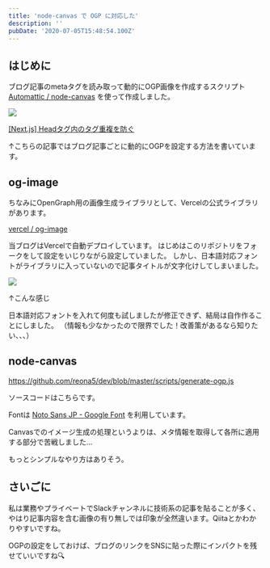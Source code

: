 ```yaml
---
title: 'node-canvas で OGP に対応した'
description: ''
pubDate: '2020-07-05T15:48:54.100Z'
---
```



## はじめに

ブログ記事のmetaタグを読み取って動的にOGP画像を作成するスクリプト [Automattic / node-canvas](https://github.com/Automattic/node-canvas) を使って作成しました。

![](/2020-07-06-01-13-49.png)

[[Next.js] Headタグ内のタグ重複を防ぐ](/posts/20200614)

↑こちらの記事ではブログ記事ごとに動的にOGPを設定する方法を書いています。

## og-image

ちなみにOpenGraph用の画像生成ライブラリとして、Vercelの公式ライブラリがあります。

[vercel / og-image](https://github.com/vercel/og-image)

当ブログはVercelで自動デプロイしています。
はじめはこのリポジトリをフォークをして設定をいじりながら設定していました。
しかし、日本語対応フォントがライブラリに入っていないので記事タイトルが文字化けしてしまいました。

![](/2020-07-06-01-22-47.png)

↑こんな感じ

日本語対応フォントを入れて何度も試しましたが修正できず、結局は自作作ることにしました。
（情報も少なかったので限界でした！改善策があるなら知りたい、、、）

## node-canvas


https://github.com/reona5/dev/blob/master/scripts/generate-ogp.js

ソースコードはこちらです。

Fontは [Noto Sans JP - Google Font](https://fonts.google.com/specimen/Noto+Sans+JP) を利用しています。

Canvasでのイメージ生成の処理というよりは、メタ情報を取得して各所に適用する部分で苦戦しました…

もっとシンプルなやり方はありそう。

## さいごに

私は業務やプライベートでSlackチャンネルに技術系の記事を貼ることが多く、やはり記事内容を含む画像の有り無しでは印象が全然違います。Qiitaとかわかりやすいですね。

OGPの設定をしておけば、ブログのリンクをSNSに貼った際にインパクトを残せていいですね🔍
